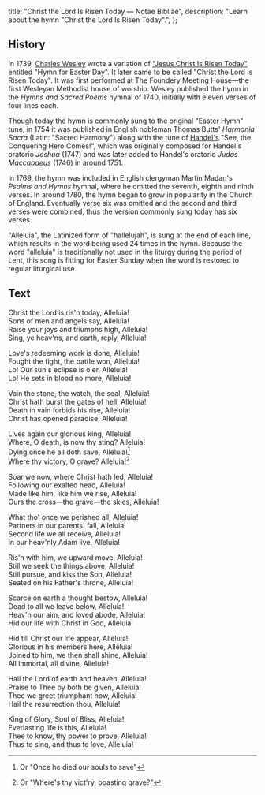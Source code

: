   title: "Christ the Lord Is Risen Today — Notae Bibliae",
  description: "Learn about the hymn \"Christ the Lord Is Risen Today\".",
};

<Initial text="Christ the Lord Is Risen Today" />

## History

In 1739, [Charles Wesley](/liturgy/music/composers/charles-wesley) wrote a variation of ["Jesus Christ Is Risen Today"](/liturgy/music/hymns/jesus-christ-is-risen-today) entitled "Hymn for Easter Day". It later came to be called "Christ the Lord Is Risen Today". It was first performed at The Foundery Meeting House—the first Wesleyan Methodist house of worship. Wesley published the hymn in the *Hymns and Sacred Poems* hymnal of 1740, initially with eleven verses of four lines each.

Though today the hymn is commonly sung to the original "Easter Hymn" tune, in 1754 it was published in English nobleman Thomas Butts' *Harmonia Sacra* (Latin: "Sacred Harmony") along with the tune of [Handel's](/liturgy/music/composers/george-frideric-handel) "See, the Conquering Hero Comes!", which was originally composed for Handel's oratorio *Joshua* (1747) and was later added to Handel's oratorio *Judas Maccabaeus* (1746) in around 1751.

In 1769, the hymn was included in English clergyman Martin Madan's *Psalms and Hymns* hymnal, where he omitted the seventh, eighth and ninth verses. In around 1780, the hymn began to grow in popularity in the Church of England. Eventually verse six was omitted and the second and third verses were combined, thus the version commonly sung today has six verses.

"Alleluia", the Latinized form of "hallelujah", is sung at the end of each line, which results in the word being used 24 times in the hymn. Because the word "alleluia" is traditionally not used in the liturgy during the period of Lent, this song is fitting for Easter Sunday when the word is restored to regular liturgical use.

## Text

Christ the Lord is ris'n today, Alleluia!<br/>
Sons of men and angels say, Alleluia!<br/>
Raise your joys and triumphs high, Alleluia!<br/>
Sing, ye heav'ns, and earth, reply, Alleluia!

Love's re­deem­ing work is done, Al­le­lu­ia!<br/>
Fought the fight, the bat­tle won, Al­le­lu­ia!<br/>
Lo! Our sun's eclipse is o'er, Al­le­lu­ia!<br/>
Lo! He sets in blood no more, Al­le­lu­ia!

Vain the stone, the watch, the seal, Al­le­lu­ia!<br/>
Christ hath burst the gates of hell, Al­le­lu­ia!<br/>
Death in vain for­bids his rise, Al­le­lu­ia!<br/>
Christ has op­ened pa­ra­dise, Al­le­lu­ia!

Lives again our glo­ri­ous king, Al­le­lu­ia!<br/>
Where, O death, is now thy sting? Al­le­lu­ia!<br/>
Dying once he all doth save, Al­le­lu­ia![^1]<br/>
Where thy vic­to­ry, O grave? Al­le­lu­ia![^2]

Soar we now, where Christ hath led, Al­le­lu­ia!<br/>
Following our ex­alt­ed head, Al­le­lu­ia!<br/>
Made like him, like him we rise, Al­le­lu­ia!<br/>
Ours the cross—the grave—the skies, Al­le­lu­ia!

What tho' once we per­ished all, Al­le­lu­ia!<br/>
Partners in our par­ents' fall, Al­le­lu­ia!<br/>
Second life we all re­ceive, Al­le­lu­ia!<br/>
In our heav'n­ly Ad­am live, Al­le­lu­ia!

Ris'n with him, we up­ward move, Al­le­lu­ia!<br/>
Still we seek the things above, Al­le­lu­ia!<br/>
Still pur­sue, and kiss the Son, Al­le­lu­ia!<br/>
Seated on his Fa­ther's throne, Al­le­lu­ia!

Scarce on earth a thought be­stow, Al­le­lu­ia!<br/>
Dead to all we leave be­low, Al­le­lu­ia!<br/>
Heav'n our aim, and loved abode, Al­le­lu­ia!<br/>
Hid our life with Christ in God, Al­le­lu­ia!

Hid till Christ our life ap­pear, Al­le­lu­ia!<br/>
Glorious in his mem­bers here, Al­le­lu­ia!<br/>
Joined to him, we then shall shine, Al­le­lu­ia!<br/>
All im­mor­tal, all di­vine, Al­le­lu­ia!

Hail the Lord of earth and hea­ven, Al­le­lu­ia!<br/>
Praise to Thee by both be giv­en, Al­le­lu­ia!<br/>
Thee we greet tri­um­phant now, Al­le­lu­ia!<br/>
Hail the re­sur­rect­ion thou, Al­le­lu­ia!

King of Glo­ry, Soul of Bliss, Al­le­lu­ia!<br/>
Everlasting life is this, Al­le­lu­ia!<br/>
Thee to know, thy pow­er to prove, Al­le­lu­ia!<br/>
Thus to sing, and thus to love, Al­le­lu­ia!

[^1]: Or "Once he died our souls to save"
[^2]: Or "Where's thy vict'ry, boasting grave?"
